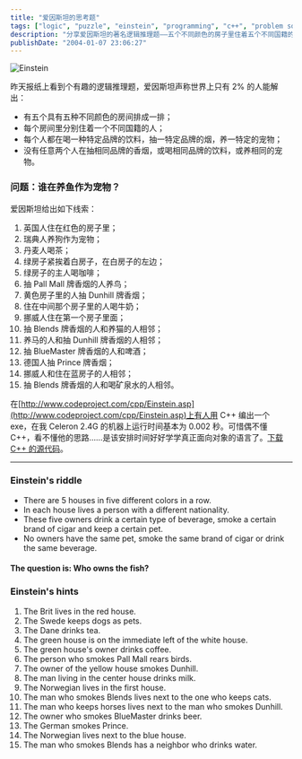 ```yaml
---
title: "爱因斯坦的思考题"
tags: ["logic", "puzzle", "einstein", "programming", "c++", "problem solving", "riddle", "mathematics"]
description: "分享爱因斯坦的著名逻辑推理题——五个不同颜色的房子里住着五个不同国籍的人，他们各自有不同的饮料、香烟和宠物，通过 15 条线索推断谁养鱼作为宠物。文章同时提供了 C++ 解题程序的链接，并附有中英文版本的完整题目描述。"
publishDate: "2004-01-07 23:06:27"
---
```


![Einstein](http://blog.xdanger.com/archives/pics/20040107a.jpg)

昨天报纸上看到个有趣的逻辑推理题，爱因斯坦声称世界上只有 2% 的人能解出：

- 有五个具有五种不同颜色的房间排成一排；
- 每个房间里分别住着一个不同国籍的人；
- 每个人都在喝一种特定品牌的饮料，抽一特定品牌的烟，养一特定的宠物；
- 没有任意两个人在抽相同品牌的香烟，或喝相同品牌的饮料，或养相同的宠物。

### 问题：谁在养鱼作为宠物？

爱因斯坦给出如下线索：

1. 英国人住在红色的房子里；
2. 瑞典人养狗作为宠物；
3. 丹麦人喝茶；
4. 绿房子紧挨着白房子，在白房子的左边；
5. 绿房子的主人喝咖啡；
6. 抽 Pall Mall 牌香烟的人养鸟；
7. 黄色房子里的人抽 Dunhill 牌香烟；
8. 住在中间那个房子里的人喝牛奶；
9. 挪威人住在第一个房子里面；
10. 抽 Blends 牌香烟的人和养猫的人相邻；
11. 养马的人和抽 Dunhill 牌香烟的人相邻；
12. 抽 BlueMaster 牌香烟的人和啤酒；
13. 德国人抽 Prince 牌香烟；
14. 挪威人和住在蓝房子的人相邻；
15. 抽 Blends 牌香烟的人和喝矿泉水的人相邻。

在[http://www.codeproject.com/cpp/Einstein.asp](http://www.codeproject.com/cpp/Einstein.asp)上有人用 C++ 编出一个 exe，在我 Celeron 2.4G 的机器上运行时间基本为 0.002 秒。可惜偶不懂 C++，看不懂他的思路……是该安排时间好好学学真正面向对象的语言了。[下载 C++ 的源代码](http://blog.xdanger.com/archives/docs/20040107a.zip)。

---

### Einstein's riddle

- There are 5 houses in five different colors in a row.
- In each house lives a person with a different nationality.
- These five owners drink a certain type of beverage, smoke a certain brand of cigar and keep a certain pet.
- No owners have the same pet, smoke the same brand of cigar or drink the same beverage.

#### The question is: Who owns the fish?

### Einstein's hints

1. The Brit lives in the red house.
2. The Swede keeps dogs as pets.
3. The Dane drinks tea.
4. The green house is on the immediate left of the white house.
5. The green house's owner drinks coffee.
6. The person who smokes Pall Mall rears birds.
7. The owner of the yellow house smokes Dunhill.
8. The man living in the center house drinks milk.
9. The Norwegian lives in the first house.
10. The man who smokes Blends lives next to the one who keeps cats.
11. The man who keeps horses lives next to the man who smokes Dunhill.
12. The owner who smokes BlueMaster drinks beer.
13. The German smokes Prince.
14. The Norwegian lives next to the blue house.
15. The man who smokes Blends has a neighbor who drinks water.

